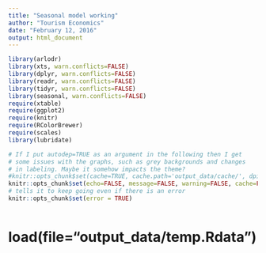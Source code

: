 ```yaml
---
title: "Seasonal model working"
author: "Tourism Economics"
date: "February 12, 2016"
output: html_document
---
```



```r
library(arlodr)
library(xts, warn.conflicts=FALSE)
library(dplyr, warn.conflicts=FALSE)
library(readr, warn.conflicts=FALSE)
library(tidyr, warn.conflicts=FALSE)
library(seasonal, warn.conflicts=FALSE)
require(xtable)
require(ggplot2)
require(knitr)
require(RColorBrewer)
require(scales)
library(lubridate)

# If I put autodep=TRUE as an argument in the following then I get
# some issues with the graphs, such as grey backgrounds and changes
# in labeling. Maybe it somehow impacts the theme?
#knitr::opts_chunk$set(cache=TRUE, cache.path='output_data/cache/', dpi=96)
knitr::opts_chunk$set(echo=FALSE, message=FALSE, warning=FALSE, cache=FALSE, cache.path='../output_data/cache/', autodep=TRUE, fig.path='../output_data/figure_exp_seasonal_short/fig-',  fig.show='asis', fig.keep='high')
# tells it to keep going even if there is an error
knitr::opts_chunk$set(error = TRUE)

```


```r

```


# load(file="output_data/temp.Rdata")